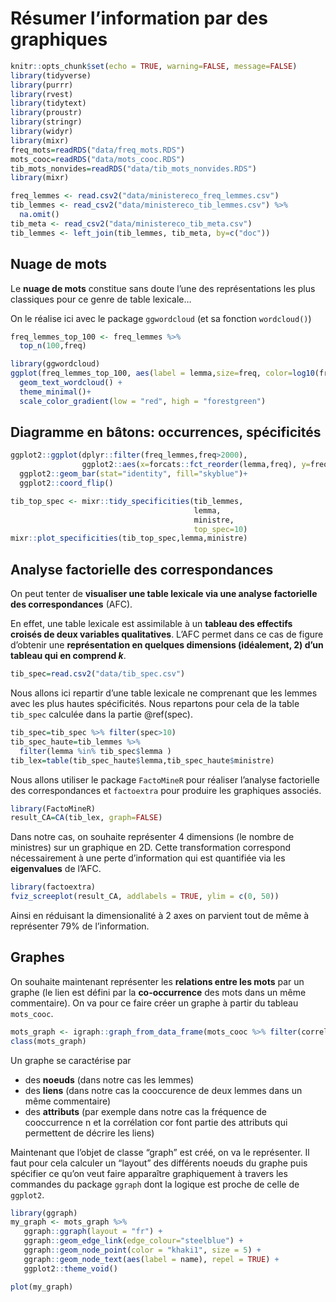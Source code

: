 # Résumer l'information par des graphiques

```r
knitr::opts_chunk$set(echo = TRUE, warning=FALSE, message=FALSE)
library(tidyverse)
library(purrr)
library(rvest)
library(tidytext)
library(proustr)
library(stringr)
library(widyr)
library(mixr)
freq_mots=readRDS("data/freq_mots.RDS")
mots_cooc=readRDS("data/mots_cooc.RDS")
tib_mots_nonvides=readRDS("data/tib_mots_nonvides.RDS")
library(mixr)
```

```r
freq_lemmes <- read.csv2("data/ministereco_freq_lemmes.csv")
tib_lemmes <- read_csv2("data/ministereco_tib_lemmes.csv") %>% 
  na.omit()
tib_meta <- read_csv2("data/ministereco_tib_meta.csv")
tib_lemmes <- left_join(tib_lemmes, tib_meta, by=c("doc"))
```

## Nuage de mots

Le **nuage de mots** constitue sans doute l'une des représentations les plus classiques pour ce genre de table lexicale...

On le réalise ici avec le package `ggwordcloud` (et sa fonction `wordcloud()`)

```r
freq_lemmes_top_100 <- freq_lemmes %>%
  top_n(100,freq)

library(ggwordcloud)
ggplot(freq_lemmes_top_100, aes(label = lemma,size=freq, color=log10(freq))) +
  geom_text_wordcloud() +
  theme_minimal()+
  scale_color_gradient(low = "red", high = "forestgreen")
```


## Diagramme en bâtons: occurrences, spécificités

```r
ggplot2::ggplot(dplyr::filter(freq_lemmes,freq>2000),
                ggplot2::aes(x=forcats::fct_reorder(lemma,freq), y=freq)) +
  ggplot2::geom_bar(stat="identity", fill="skyblue")+
  ggplot2::coord_flip()
```



```r
tib_top_spec <- mixr::tidy_specificities(tib_lemmes,
                                         lemma,
                                         ministre,
                                         top_spec=10)
mixr::plot_specificities(tib_top_spec,lemma,ministre)
```

## Analyse factorielle des correspondances

On peut tenter de **visualiser une table lexicale via une analyse factorielle des correspondances** (AFC).

En effet, une table lexicale est assimilable à un **tableau des effectifs croisés de deux variables qualitatives**. L'AFC permet dans ce cas de figure d'obtenir une **représentation en quelques dimensions (idéalement, 2) d'un tableau qui en comprend $k$**. 

```r
tib_spec=read.csv2("data/tib_spec.csv")
```

Nous allons ici repartir d'une table lexicale ne comprenant que les lemmes avec les plus hautes spécificités. Nous repartons pour cela de la table `tib_spec` calculée dans la partie \@ref(spec).

```r
tib_spec=tib_spec %>% filter(spec>10)
tib_spec_haute=tib_lemmes %>% 
  filter(lemma %in% tib_spec$lemma )
tib_lex=table(tib_spec_haute$lemma,tib_spec_haute$ministre)
```

Nous allons utiliser le package `FactoMineR` pour réaliser l'analyse factorielle des correspondances et `factoextra` pour produire les graphiques associés.

```r
library(FactoMineR)
result_CA=CA(tib_lex, graph=FALSE)
```

Dans notre cas, on souhaite représenter 4 dimensions (le nombre de ministres) sur un graphique en 2D. Cette transformation correspond nécessairement à une perte d'information qui est quantifiée via les **eigenvalues** de l'AFC.

```r
library(factoextra)
fviz_screeplot(result_CA, addlabels = TRUE, ylim = c(0, 50))
```

Ainsi en réduisant la dimensionalité à 2 axes on parvient tout de même à représenter 79% de l'information.



## Graphes

On souhaite maintenant représenter les **relations entre les mots** par un graphe (le lien est défini par la **co-occurrence** des mots dans un même commentaire). On va pour ce faire créer un graphe à partir du tableau `mots_cooc`.

```r
mots_graph <- igraph::graph_from_data_frame(mots_cooc %>% filter(correlation>0.2))
class(mots_graph)
```


Un graphe se caractérise par

- des **noeuds** (dans notre cas les lemmes)
- des **liens** (dans notre cas la cooccurence de deux lemmes dans un même commentaire)
- des **attributs** (par exemple dans notre cas la fréquence de cooccurrence n et la corrélation cor font partie des attributs qui permettent de décrire les liens) 

Maintenant que l'objet de classe "graph" est créé, on va le représenter. Il faut pour cela calculer un "layout" des différents noeuds du graphe puis spécifier ce qu'on veut faire apparaître graphiquement à travers les commandes du package `ggraph` dont la logique est proche de celle de `ggplot2`.

```r
library(ggraph)
my_graph <- mots_graph %>%
   ggraph::ggraph(layout = "fr") +
   ggraph::geom_edge_link(edge_colour="steelblue") +
   ggraph::geom_node_point(color = "khaki1", size = 5) +
   ggraph::geom_node_text(aes(label = name), repel = TRUE) +
   ggplot2::theme_void()
```


```r
plot(my_graph)
```



